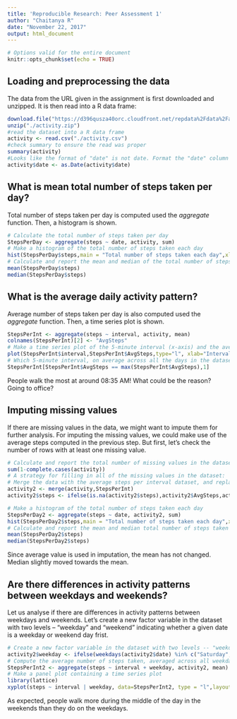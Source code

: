---
title: 'Reproducible Research: Peer Assessment 1'
author: "Chaitanya R"
date: "November 22, 2017"
output: html_document
---

```{r setup, include=FALSE}
# Options valid for the entire document
knitr::opts_chunk$set(echo = TRUE)
```

## Loading and preprocessing the data

The data from the URL given in the assignment is first downloaded and unzipped. It is then read into a R data frame:

```{r LoadData, cache=TRUE}
download.file("https://d396qusza40orc.cloudfront.net/repdata%2Fdata%2Factivity.zip","./activity.zip")
unzip("./activity.zip")
#read the dataset into a R data frame
activity <- read.csv("./activity.csv")
#check summary to ensure the read was proper
summary(activity)
#Looks like the format of "date" is not date. Format the "date" column
activity$date <- as.Date(activity$date)
```

## What is mean total number of steps taken per day?

Total number of steps taken per day is computed used the *aggregate* function. Then, a histogram is shown.

```{r TotalStepsPerDay}
# Calculate the total number of steps taken per day
StepsPerDay <- aggregate(steps ~ date, activity, sum)
# Make a histogram of the total number of steps taken each day
hist(StepsPerDay$steps,main = "Total number of steps taken each day",xlab = "Steps")
# Calculate and report the mean and median of the total number of steps taken per day
mean(StepsPerDay$steps)
median(StepsPerDay$steps)
```

## What is the average daily activity pattern?

Average number of steps taken per day is also computed used the *aggregate* function. Then, a time series plot is shown.

```{r MeanStepsPerInt}
StepsPerInt <- aggregate(steps ~ interval, activity, mean)
colnames(StepsPerInt)[2] <- "AvgSteps"
# Make a time series plot of the 5-minute interval (x-axis) and the average number of steps taken, averaged across all days (y-axis)
plot(StepsPerInt$interval,StepsPerInt$AvgSteps,type="l", xlab="Interval", ylab = "Average Steps")
# Which 5-minute interval, on average across all the days in the dataset, contains the maximum number of steps?
StepsPerInt[StepsPerInt$AvgSteps == max(StepsPerInt$AvgSteps),1]
```

People walk the most at around 08:35 AM! What could be the reason? Going to office?

## Imputing missing values

If there are missing values in the data, we might want to impute them for further analysis. For imputing the missing values, we could make use of the average steps computed in the previous step. But first, let's check the number of rows with at least one missing value.

```{r MissingValImp}
# Calculate and report the total number of missing values in the dataset
sum(1-complete.cases(activity))
# A strategy for filling in all of the missing values in the dataset:
# Merge the data with the average steps per interval dataset, and replace the missing "steps" with "AvgSteps"
activity2 <- merge(activity,StepsPerInt)
activity2$steps <- ifelse(is.na(activity2$steps),activity2$AvgSteps,activity2$steps)

# Make a histogram of the total number of steps taken each day
StepsPerDay2 <- aggregate(steps ~ date, activity2, sum)
hist(StepsPerDay2$steps,main = "Total number of steps taken each day",xlab = "Steps (Imputed)")
# Calculate and report the mean and median total number of steps taken per day
mean(StepsPerDay2$steps)
median(StepsPerDay2$steps)
```

Since average value is used in imputation, the mean has not changed. Median slightly moved towards the mean.


## Are there differences in activity patterns between weekdays and weekends?

Let us analyse if there are differences in activity patterns between weekdays and weekends. Let's create a new factor variable in the dataset with two levels -- "weekday" and "weekend" indicating whether a given date is a weekday or weekend day frist.

```{r Weekday}
# Create a new factor variable in the dataset with two levels -- "weekday" and "weekend" 
activity2$weekday <- ifelse(weekdays(activity2$date) %in% c("Saturday","Sunday"),"weekend","weekday")
# Compute the average number of steps taken, averaged across all weekday days or weekend days
StepsPerInt2 <- aggregate(steps ~ interval + weekday, activity2, mean)
# Make a panel plot containing a time series plot
library(lattice)
xyplot(steps ~ interval | weekday, data=StepsPerInt2, type = "l",layout=c(1,2))
```

As expected, people walk more during the middle of the day in the weekends than they do on the weekdays.

